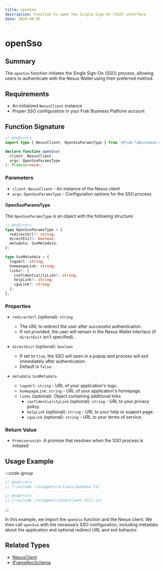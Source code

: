 ```yaml
---
title: openSso
description: Function to open the Single Sign-On (SSO) interface
date: 2024-09-05
---
```


# openSso

## Summary
The `openSso` function initiates the Single Sign-On (SSO) process, allowing users to authenticate with the Nexus Wallet using their preferred method.

## Requirements
- An initialized `NexusClient` instance
- Proper SSO configuration in your Frak Business Platform account

## Function Signature

```ts twoslash
// @noErrors
import type { NexusClient, OpenSsoParamsType } from '@frak-labs/nexus-sdk/actions';

declare function openSso(
  client: NexusClient,
  args: OpenSsoParamsType
): Promise<void>;
```

### Parameters
- `client`: `NexusClient` - An instance of the Nexus client
- `args`: `OpenSsoParamsType` - Configuration options for the SSO process

#### OpenSsoParamsType

The `OpenSsoParamsType` is an object with the following structure:

```ts twoslash
// @noErrors
type OpenSsoParamsType = {
  redirectUrl?: string;
  directExit?: boolean;
  metadata: SsoMetadata;
};

type SsoMetadata = {
  logoUrl: string;
  homepageLink: string;
  links?: {
    confidentialityLink?: string;
    helpLink?: string;
    cguLink?: string;
  };
};
```

### Properties

- `redirectUrl` (optional): `string`
    - The URL to redirect the user after successful authentication.
    - If not provided, the user will remain in the Nexus Wallet interface (if `directExit` isn't specified).

- `directExit` (optional): `boolean`
    - If set to `true`, the SSO will open in a popup and process will exit immediately after authentication.
    - Default is `false`.

- `metadata`: `SsoMetadata`
    - `logoUrl`: `string` - URL of your application's logo.
    - `homepageLink`: `string` - URL of your application's homepage.
    - `links` (optional): Object containing additional links
        - `confidentialityLink` (optional): `string` - URL to your privacy policy.
        - `helpLink` (optional): `string` - URL to your help or support page.
        - `cguLink` (optional): `string` - URL to your terms of service.

### Return Value
- `Promise<void>`: A promise that resolves when the SSO process is initiated

## Usage Example

:::code-group
```ts twoslash [openSso.ts]
// @noErrors
// [!include ~/snippets/actions/openSso.ts]
```
```ts twoslash [client.ts]
// @noErrors
// [!include ~/snippets/core/client-full.ts]
```
:::

In this example, we import the `openSso` function and the Nexus client. We then call `openSso` with the necessary SSO configuration, including metadata about the application and optional redirect URL and exit behavior.

## Related Types
- [NexusClient](/nexus-sdk/api/types/NexusClient)
- [IFrameRpcSchema](/nexus-sdk/api/types/IFrameRpcSchema)
